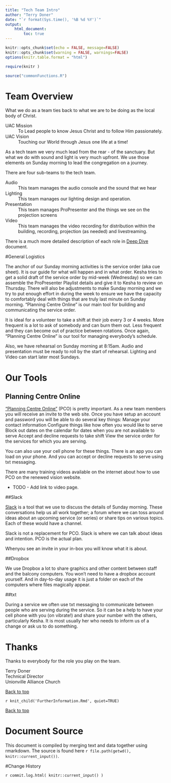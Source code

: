 ```yaml
---
title: "Tech Team Intro"
author: "Terry Doner"
date: "`r format(Sys.time(), '%B %d %Y')`"
output: 
    html_document:
        toc: true
---
```


```r
knitr::opts_chunk$set(echo = FALSE, message=FALSE)
knitr::opts_chunk$set(warning = FALSE, warnings=FALSE)
options(knitr.table.format = "html") 
```

```r
require(knitr )
```

```r
source("commonFunctions.R")
```

# Team Overview
 
What we do as a team ties back to what we are to be doing as the local body of Christ. 

UAC Mission
: To Lead people to know Jesus Christ and to follow Him passionately.

UAC Vision
:   Touching our World through Jesus one life at a time!
 
As a tech team we very much lead from the rear - of the sanctuary. But what we do with sound and light is very much upfront. We use those elements on Sunday morning to lead the congregation on a journey. 
 
There are four sub-teams to the tech team.

Audio
: This team manages the audio console and the sound that we hear

Lighting
: This team manages our lighting design and operation. 

Presentation
: This team manages ProPresenter and the things we see on the projection screens

Video
: This team manages the video recording for distribution within the building, recording, projection (as needed) and livestreaming.
 
There is a much more detailed description of each role in [Deep Dive](./TechTeamDeepDive.html) document.
 
#General Logistics
 
The anchor of our Sunday morning activities is the service order (aka cue sheet). It is our guide for what will happen and in what order. Kesha tries to get a solid draft of the service order by mid-week (Wednesday) so we can assemble the ProPresenter Playlist details and give it to Kesha to review on Thursday. There will also be adjustments to make Sunday morning and we try to put enough effort in during the week to ensure we have the capacity to comfortably deal with things that are truly last minute on Sunday morning. "Planning Centre Online” is our main tool for building and communicating the service order.
 
It is ideal for a volunteer to take a shift at their job every 3 or 4 weeks. More frequent is a lot to ask of somebody and can burn them out. Less frequent and they can become out of practice between rotations. Once again, "Planning Centre Online” is our tool for managing everybody’s schedule.
 
Also, we have rehearsal on Sunday morning at 8:15am. Audio and presentation must be ready to roll by the start of rehearsal. Lighting and Video can start later most Sundays.
 
# Our Tools

## Planning Centre Online
 
["Planning Centre Online”](https://www.planningcenteronline.com) (PCO) is pretty important. As a new team members you will receive an invite to the web site. Once you have setup an account and password you will be able to do several key things:
Manage your contact information
Configure things like how often you would like to serve
Block out dates on the calendar for dates when you are not available to serve
Accept and decline requests to take shift
View the service order for the services for which you are serving.
 
You can also use your cell phone for these things. There is an app you can load on your phone. And you can accept or decline requests to serve using txt messaging.  
 
There are many training videos available on the internet about how to use PCO on the renewed vision website. 

* TODO - Add link to video page.
 
##Slack
 
[Slack](https://unionvillealliance.slack.com) is a tool that we use to discuss the details of Sunday morning. These conversations help us all work together; a forum where we can toss around ideas about an upcoming service (or series) or share tips on various topics. Each of these would have a channel. 
 
Slack is not a replacement for PCO. Slack is where we can talk about ideas and intention. PCO is the actual plan. 
 
Whenyou see an invite in your in-box you will know what it is about. 

##Dropbox

We use Dropbox a lot to share graphics and other content between staff and the balcony computers. You won't need to have a dropbox account yourself. And in day-to-day usage it is just a folder on each of the computers where files magically appear. 
 
##txt
 
During a service we often use txt messaging to communicate between people who are serving during the service. So it can be a help to have your cell phone with you (on vibrate!) and share your number with the others, particularly Kesha. It is most usually her who needs to inform us of a change or ask us to do something.
 
# Thanks
Thanks to everybody for the role you play on the team. 

Terry Doner <br/>
Technical Director<br/>
Unionville Alliance Church<br/>

[Back to top](#top)

`r knit_child('FurtherInformation.Rmd', quiet=TRUE)`

[Back to top](#top)

# Document Source
This document is compiled by merging text and data together using rmarkdown. The source is found here `r file.path(getwd(), knitr::current_input())`.

#Change History

`r commit.log.html( knitr::current_input() )`